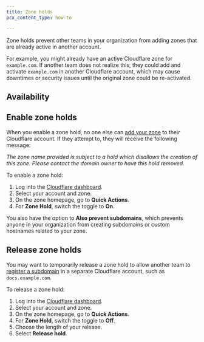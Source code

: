 ```yaml
---
title: Zone holds
pcx_content_type: how-to

---
```



Zone holds prevent other teams in your organization from adding zones that are already active in another account.

For example, you might already have an active Cloudflare zone for `example.com`. If another team does not realize this, they could add and activate `example.com` in another Cloudflare account, which may cause downtimes or security issues until the original zone could be re-activated.

## Availability

<FeatureTable id="account.zone_holds" />

## Enable zone holds

When you enable a zone hold, no one else can [add your zone](/fundamentals/manage-domains/add-site/) to their Cloudflare account. If they attempt to, they will receive the following message:

*The zone name provided is subject to a hold which disallows the creation of this zone. Please contact the domain owner to have this hold removed.*

To enable a zone hold:

1. Log into the [Cloudflare dashboard](https://dash.cloudflare.com).
2. Select your account and zone.
3. On the zone homepage, go to **Quick Actions**.
4. For **Zone Hold**, switch the toggle to **On**.

You also have the option to **Also prevent subdomains**, which prevents anyone in your organization from creating subdomains or custom hostnames related to your zone.

## Release zone holds

You may want to temporarily release a zone hold to allow another team to [register a subdomain](/dns/zone-setups/subdomain-setup/) in a separate Cloudflare account, such as `docs.example.com`.

To release a zone hold:

1. Log into the [Cloudflare dashboard](https://dash.cloudflare.com).
2. Select your account and zone.
3. On the zone homepage, go to **Quick Actions**.
4. For **Zone Hold**, switch the toggle to **Off**.
5. Choose the length of your release.
6. Select **Release hold**.
